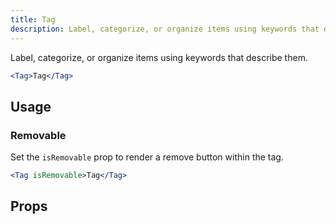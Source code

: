 ```yaml
---
title: Tag
description: Label, categorize, or organize items using keywords that describe them.
---
```


Label, categorize, or organize items using keywords that describe them.

```jsx live
<Tag>Tag</Tag>
```

## Usage

### Removable

Set the `isRemovable` prop to render a remove button within the tag.

```jsx live
<Tag isRemovable>Tag</Tag>
```

## Props

<PropsTable component="Tag" />
